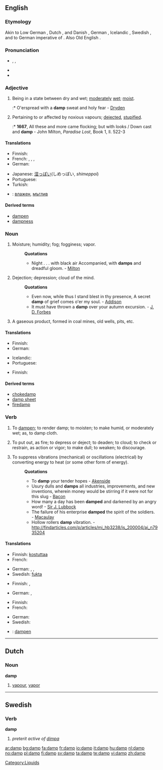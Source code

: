 {{wikipedia|dab=damp (disambiguation)|damp}}
==English==

===Etymology===
Akin to Low German {{term|damp|lang=osx}}, Dutch {{term|damp|lang=nl}}, and Danish {{term|damp||vapor, steam, fog|lang-da}}, German {{term|Dampf|lang=de}}, Icelandic {{term|dampi|lang=is}}, Swedish {{term|damb||dust|lang=sv}}, and to German {{term|dampf||lang=de}} imperative of {{term|dimpfen||to smoke|lang=de}}. Also Old English {{term|dampen||to choke, suffocate|lang=ang}}.

===Pronunciation===
* {{enPR|dămp}}, {{IPA|/dæmp/}}, {{SAMPA|/d{mp/}}
* {{audio|en-us-damp.ogg|Audio (US)}}
* {{rhymes|æmp}}

===Adjective===
{{en-adj|damper|dampest}}

# Being in a state between dry and wet; [[moderate]]ly [[wet]]; [[moist]].
#:* O'erspread with a '''damp''' sweat and holy fear - [[Dryden]]
# {{obsolete}} Pertaining to or affected by noxious vapours; [[dejected]], [[stupified]].
#:* '''1667''', All these and more came flocking; but with looks / Down cast and '''damp''' - John Milton, ''Paradise Lost'', Book 1, ll. 522-3

====Translations====
{{trans-top|Being in a state between dry and wet}}
* Finnish: {{t+|fi|kostea}}
* French: {{t+|fr|humide}}, {{t+|fr|moite}}, {{t+|fr|mouillé|m}}, {{t+|fr|mouillée|f}}
* German: {{t+|de|feucht}}
{{trans-mid}}
* Japanese: [[湿っぽい]](しめっぽい, ''shimeppoi'')
* Portuguese: {{t|pt|úmido|m}}
* Turkish: {{t+|tr|nemli, rutubetli}}
{{trans-bottom}}

{{trans-top|Dejected}}
{{trans-mid}}
{{trans-bottom}}

{{trans-top|Moist}}
{{trans-mid}}
{{trans-bottom}}

{{checktrans-top}}
* {{ttbc|Bulgarian}}: [[влажен]], [[мъглив]]
{{checktrans-bottom}}

====Derived terms====
* [[dampen]]
* [[dampness]]

===Noun===
{{en-noun|s|-}}

# {{archaic|uncountable}} Moisture; humidity; fog; fogginess; vapor.
#: '''Quotations'''
#:* Night . . . with black air Accompanied, with '''damps''' and dreadful gloom. - [[Milton]]
# {{archaic}} Dejection; depression; cloud of the mind.
#: '''Quotations'''
#:* Even now, while thus I stand blest in thy presence, A secret '''damp''' of grief comes o'er my soul. - [[Addison]]
#:* It must have thrown a '''damp''' over your autumn excursion. - [[J. D. Forbes]]
# {{archaic|mining}} A gaseous product, formed in coal mines, old wells, pits, etc.

====Translations====
{{trans-top|Moisture}}
* Finnish: {{t|fi|kosteus}}
* German: {{t+|de|Feuchtigkeit|f}}
{{trans-mid}}
* Icelandic: {{t-|is|raki|m}}
* Portuguese: {{t|pt|humidade|f}}
{{trans-bottom}}

{{trans-top|Dejection}}
{{trans-mid}}
{{trans-bottom}}

{{trans-top|A gaseous product, formed in coal mines, old wells, pits, etc}}
* Finnish: {{t|fi|kaivoskaasu}}
{{trans-mid}}
{{trans-bottom}}

====Derived terms====
* [[chokedamp]]
* [[damp sheet]]
* [[firedamp]]

===Verb===
{{en-verb}}  {{transitive}}

<!--waitasec - these are entirely obsolete, right?  Nope.-->

# {{archaic}} To [[dampen]]; to render damp; to moisten; to make humid, or moderately wet; as, to damp cloth.
# {{archaic}} To put out, as fire; to depress or deject; to deaden; to cloud; to check or restrain, as action or vigor; to make dull; to weaken; to discourage.
# To suppress vibrations (mechanical) or oscillations (electrical) by converting energy to heat (or some other form of energy).
#: '''Quotations'''
#:* To '''damp''' your tender hopes - [[Akenside]]
#:* Usury dulls and '''damps''' all industries, improvements, and new inventions, wherein money would be stirring if it were not for this slug - [[Bacon]]
#:* How many a day has been '''damped''' and darkened by an angry word! - [[Sir J. Lubbock]]
#:* The failure of his enterprise '''damped''' the spirit of the soldiers. - [[Macaulay]]
#:* Hollow rollers '''damp''' vibration.  - http://findarticles.com/p/articles/mi_hb3238/is_200004/ai_n7935204

====Translations====
{{trans-top|To render damp}}
* Finnish: [[kostuttaa]]
* French: {{t+|fr|mouiller}}
{{trans-mid}}
* German: {{t+|de|anfeuchten}}, {{t+|de|befeuchten}}, {{t+|de|abdampfen}}
* Swedish: [[fukta]]
{{trans-bottom}}

{{trans-top|To put out, as fire}}
* Finnish: {{t-|fi|sammuttaa}}, {{t-|fi|tukahduttaa}}
{{trans-mid}}
* German: {{t+|de|ersticken}}, {{t+|de|dämpfen}}
{{trans-bottom}}

{{trans-top|To suppress vibrations or oscillations}}
* Finnish: {{t-|fi|vaimentaa}}
* French: {{t+|fr|amortir}}
{{trans-mid}}
* German: {{t+|de|dämpfen}}
* Swedish: {{t+|sv|dämpa}}
{{trans-bottom}}

{{checktrans-top}}
* {{ttbc|Old English}}: [[dampen]]
{{checktrans-bottom}}

----

==Dutch==

===Noun===
'''damp''' {{m}}

# [[vapour]], [[vapor]]

----

==Swedish==

===Verb===
'''damp'''

# ''preterit active of [[dimpa]]''

[[Category:Liquids]]

[[ar:damp]]
[[bg:damp]]
[[fa:damp]]
[[fr:damp]]
[[io:damp]]
[[it:damp]]
[[hu:damp]]
[[nl:damp]]
[[no:damp]]
[[pl:damp]]
[[fi:damp]]
[[sv:damp]]
[[ta:damp]]
[[te:damp]]
[[vi:damp]]
[[zh:damp]]